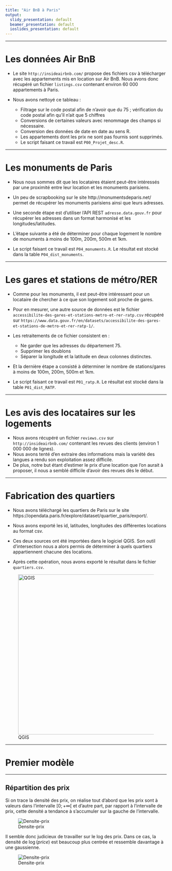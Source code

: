 ```yaml
---
title: "Air BnB à Paris"
output:
  slidy_presentation: default
  beamer_presentation: default
  ioslides_presentation: default
---
```


---

# Les données Air BnB

* Le site `http://insideairbnb.com/` propose des fichiers csv à télécharger avec les appartements mis en location sur Air BnB. Nous avons donc récupéré un fichier `listings.csv` contenant environ 60 000 appartements à Paris.

* Nous avons nettoyé ce tableau :
  * Filtrage sur le code postal afin de n'avoir que du 75 ; vérification du code postal afin qu'il n'ait que 5 chiffres
  * Conversions de certaines valeurs avec renommage des champs si nécessaire.
  * Conversion des données de date en date au sens R.
  * Les appartements dont les prix ne sont pas fournis sont supprimés.
  * Le script faisant ce travail est `P00_Projet_desc.R`.

---

# Les monuments de Paris

* Nous nous sommes dit que les locataires étaient peut-être intéressés par une proximité entre leur location et les monuments parisiens.

* Un peu de scrapbooking sur le site http://monumentsdeparis.net/ permet de récupérer les monuments parisiens ainsi que leurs adresses.
* Une seconde étape est d'utiliser l'API REST `adresse.data.gouv.fr` pour récupérer les adresses dans un format harmonisé et les longitudes/latitudes.

* L'étape suivante a été de déterminer pour chaque logement le nombre de monuments à moins de 100m, 200m, 500m et 1km.
* Le script faisant ce travail est `P04_monuments.R`. Le résultat est stocké dans la table `P04_dist_monuments`.

---

# Les gares et stations de métro/RER

* Comme pour les monuments, il est peut-être intéressant pour un locataire de chercher à ce que son logement soit proche de gares.

* Pour en mesurer, une autre source de données est le fichier `accessibilite-des-gares-et-stations-metro-et-rer-ratp.csv` récupéré sur `https://www.data.gouv.fr/en/datasets/accessibilite-des-gares-et-stations-de-metro-et-rer-ratp-1/`.
* Les retraitements de ce fichier consistent en :
  * Ne garder que les adresses du département 75.
  * Supprimer les doublons
  * Séparer la longitude et la latitude en deux colonnes distinctes.

* Et la dernière étape a consisté à déterminer le nombre de stations/gares à moins de 100m, 200m, 500m et 1km.
* Le script faisant ce travail est `P01_ratp.R`. Le résultat est stocké dans la table `P01_dist_RATP`.

---

# Les avis des locataires sur les logements

* Nous avons récupéré un fichier `reviews.csv` sur `http://insideairbnb.com/` contenant les revues des clients (environ 1 000 000 de lignes).
* Nous avons tenté d'en extraire des informations mais la variété des langues a rendu son exploitation assez difficile.
* De plus, notre but étant d'estimer le prix d'une location que l'on aurait à proposer, il nous a semblé difficile d'avoir des revues dès le début.

---

# Fabrication des quartiers

* Nous avons téléchargé les quartiers de Paris sur le site https://opendata.paris.fr/explore/dataset/quartier_paris/export/.
* Nous avons exporté les id, latitudes, longitudes des différentes locations au format csv.

* Ces deux sources ont été importées dans le logiciel QGIS. Son outil d'intersection nous a alors permis de déterminer à quels quartiers appartiennent chacune des locations.
* Après cette opération, nous avons exporté le résultat dans le fichier `quartiers.csv`.

![QGIS](./images/qgis.png){width=500px}

---

# Premier modèle

---

## Répartition des prix

Si on trace la densité des prix, on réalise tout d'abord que les prix sont à valeurs dans l'intervalle $[0;+\infty[$ et d'autre part, par rapport à l'intervalle de prix, cette densité a tendance à s'accumuler sur la gauche de l'intervalle.

![Densite-prix](./notes/densite-prix.png)

Il semble donc judicieux de travailler sur le log des prix. Dans ce cas, la densité de $\log(price)$ est beaucoup plus centrée et ressemble davantage à une gaussienne.

![Densite-prix](./notes/densite-log-prix.png)
